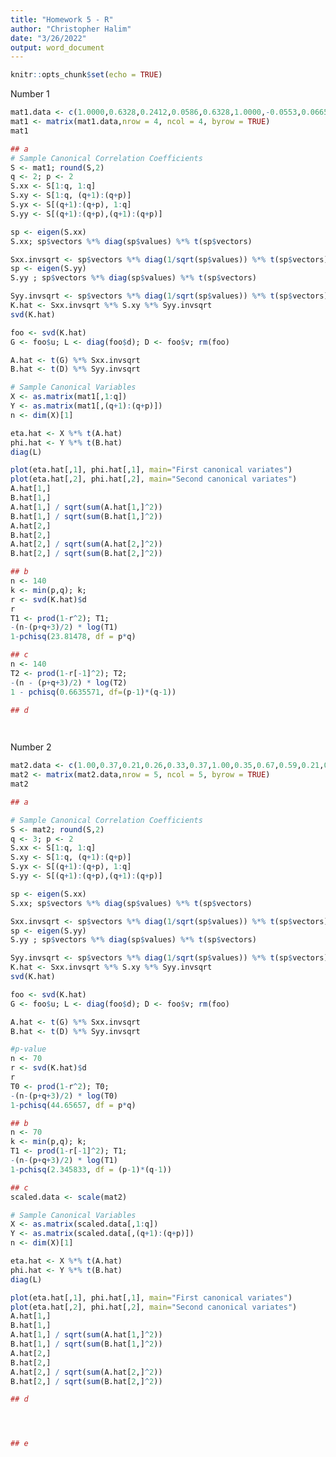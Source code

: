 ```yaml
---
title: "Homework 5 - R"
author: "Christopher Halim"
date: "3/26/2022"
output: word_document
---
```


```r
knitr::opts_chunk$set(echo = TRUE)
```

Number 1
```r
mat1.data <- c(1.0000,0.6328,0.2412,0.0586,0.6328,1.0000,-0.0553,0.0665,0.2412,-0.0553,1.0000,0.4248,0.0586,0.0655,0.4248,1.0000)
mat1 <- matrix(mat1.data,nrow = 4, ncol = 4, byrow = TRUE)
mat1

## a 
# Sample Canonical Correlation Coefficients
S <- mat1; round(S,2)
q <- 2; p <- 2
S.xx <- S[1:q, 1:q]
S.xy <- S[1:q, (q+1):(q+p)]
S.yx <- S[(q+1):(q+p), 1:q]
S.yy <- S[(q+1):(q+p),(q+1):(q+p)]

sp <- eigen(S.xx)
S.xx; sp$vectors %*% diag(sp$values) %*% t(sp$vectors)

Sxx.invsqrt <- sp$vectors %*% diag(1/sqrt(sp$values)) %*% t(sp$vectors)
sp <- eigen(S.yy)
S.yy ; sp$vectors %*% diag(sp$values) %*% t(sp$vectors)

Syy.invsqrt <- sp$vectors %*% diag(1/sqrt(sp$values)) %*% t(sp$vectors)
K.hat <- Sxx.invsqrt %*% S.xy %*% Syy.invsqrt
svd(K.hat)

foo <- svd(K.hat)
G <- foo$u; L <- diag(foo$d); D <- foo$v; rm(foo)

A.hat <- t(G) %*% Sxx.invsqrt
B.hat <- t(D) %*% Syy.invsqrt

# Sample Canonical Variables
X <- as.matrix(mat1[,1:q])
Y <- as.matrix(mat1[,(q+1):(q+p)])
n <- dim(X)[1]

eta.hat <- X %*% t(A.hat)
phi.hat <- Y %*% t(B.hat)
diag(L)

plot(eta.hat[,1], phi.hat[,1], main="First canonical variates")
plot(eta.hat[,2], phi.hat[,2], main="Second canonical variates")
A.hat[1,]
B.hat[1,]
A.hat[1,] / sqrt(sum(A.hat[1,]^2))
B.hat[1,] / sqrt(sum(B.hat[1,]^2))
A.hat[2,]
B.hat[2,]
A.hat[2,] / sqrt(sum(A.hat[2,]^2))
B.hat[2,] / sqrt(sum(B.hat[2,]^2))

## b
n <- 140
k <- min(p,q); k;
r <- svd(K.hat)$d
r
T1 <- prod(1-r^2); T1;
-(n-(p+q+3)/2) * log(T1)
1-pchisq(23.81478, df = p*q)

## c
n <- 140
T2 <- prod(1-r[-1]^2); T2;
-(n - (p+q+3)/2) * log(T2)
1 - pchisq(0.6635571, df=(p-1)*(q-1))

## d

 

```

Number 2
```r
mat2.data <- c(1.00,0.37,0.21,0.26,0.33,0.37,1.00,0.35,0.67,0.59,0.21,0.35,1.00,0.34,0.34,0.26,0.67,0.34,1.00,0.80,0.33,0.59,0.34,0.80,1.00)
mat2 <- matrix(mat2.data,nrow = 5, ncol = 5, byrow = TRUE)
mat2

## a 

# Sample Canonical Correlation Coefficients
S <- mat2; round(S,2)
q <- 3; p <- 2
S.xx <- S[1:q, 1:q]
S.xy <- S[1:q, (q+1):(q+p)]
S.yx <- S[(q+1):(q+p), 1:q]
S.yy <- S[(q+1):(q+p),(q+1):(q+p)]

sp <- eigen(S.xx)
S.xx; sp$vectors %*% diag(sp$values) %*% t(sp$vectors)

Sxx.invsqrt <- sp$vectors %*% diag(1/sqrt(sp$values)) %*% t(sp$vectors)
sp <- eigen(S.yy)
S.yy ; sp$vectors %*% diag(sp$values) %*% t(sp$vectors)

Syy.invsqrt <- sp$vectors %*% diag(1/sqrt(sp$values)) %*% t(sp$vectors)
K.hat <- Sxx.invsqrt %*% S.xy %*% Syy.invsqrt
svd(K.hat)

foo <- svd(K.hat)
G <- foo$u; L <- diag(foo$d); D <- foo$v; rm(foo)

A.hat <- t(G) %*% Sxx.invsqrt
B.hat <- t(D) %*% Syy.invsqrt

#p-value
n <- 70
r <- svd(K.hat)$d
r
T0 <- prod(1-r^2); T0;
-(n-(p+q+3)/2) * log(T0)
1-pchisq(44.65657, df = p*q)

## b
n <- 70
k <- min(p,q); k;
T1 <- prod(1-r[-1]^2); T1;
-(n-(p+q+3)/2) * log(T1)
1-pchisq(2.345833, df = (p-1)*(q-1))

## c
scaled.data <- scale(mat2)

# Sample Canonical Variables
X <- as.matrix(scaled.data[,1:q])
Y <- as.matrix(scaled.data[,(q+1):(q+p)])
n <- dim(X)[1]

eta.hat <- X %*% t(A.hat)
phi.hat <- Y %*% t(B.hat)
diag(L)

plot(eta.hat[,1], phi.hat[,1], main="First canonical variates")
plot(eta.hat[,2], phi.hat[,2], main="Second canonical variates")
A.hat[1,]
B.hat[1,]
A.hat[1,] / sqrt(sum(A.hat[1,]^2))
B.hat[1,] / sqrt(sum(B.hat[1,]^2))
A.hat[2,]
B.hat[2,]
A.hat[2,] / sqrt(sum(A.hat[2,]^2))
B.hat[2,] / sqrt(sum(B.hat[2,]^2))

## d




## e




```




